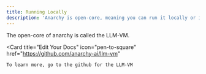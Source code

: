 ```yaml
---
title: Running Locally
description: 'Anarchy is open-core, meaning you can run it locally or import it as a library!'
---
```


The open-core of anarchy is called the LLM-VM.

<Card
    title="Edit Your Docs"
    icon="pen-to-square"
    href="https://github.com/anarchy-ai/llm-vm"
  >
    To learn more, go to the github for the LLM-VM
  </Card>